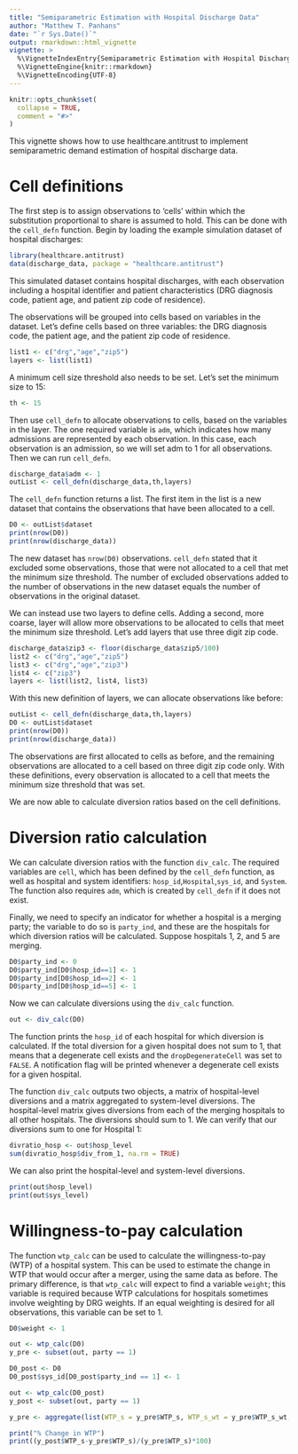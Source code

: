 ```yaml
---
title: "Semiparametric Estimation with Hospital Discharge Data"
author: "Matthew T. Panhans"
date: "`r Sys.Date()`"
output: rmarkdown::html_vignette
vignette: >
  %\VignetteIndexEntry{Semiparametric Estimation with Hospital Discharge Data}
  %\VignetteEngine{knitr::rmarkdown}
  %\VignetteEncoding{UTF-8}
---
```




```r
knitr::opts_chunk$set(
  collapse = TRUE,
  comment = "#>"
)
```

This vignette shows how to use healthcare.antitrust to implement semiparametric demand estimation of hospital discharge data.

# Cell definitions
The first step is to assign observations to 'cells' within which the substitution proportional to share is assumed to hold. This can be done with the `cell_defn` function. Begin by loading the example simulation dataset of hospital discharges:

```r
library(healthcare.antitrust)
data(discharge_data, package = "healthcare.antitrust")
```

This simulated dataset contains hospital discharges, with each observation including a hospital identifier and patient characteristics (DRG diagnosis code, patient age, and patient zip code of residence).

The observations will be grouped into cells based on variables in the dataset. Let's define cells based on three variables: the DRG diagnosis code, the patient age, and the patient zip code of residence.

```r
list1 <- c("drg","age","zip5")
layers <- list(list1)
```

A minimum cell size threshold also needs to be set. Let's set the minimum size to 15:
```r
th <- 15
```

Then use `cell_defn` to allocate observations to cells, based on the variables in the layer. The one required variable is `adm`, which indicates how many admissions are represented by each observation. In this case, each observation is an admission, so we will set adm to 1 for all observations. Then we can run `cell_defn`.
```r
discharge_data$adm <- 1
outList <- cell_defn(discharge_data,th,layers)
```

The `cell_defn` function returns a list. The first item in the list is a new dataset that contains the observations that have been allocated to a cell.

```r
D0 <- outList$dataset
print(nrow(D0))
print(nrow(discharge_data))
```

The new dataset has `nrow(D0)` observations. `cell_defn` stated that it excluded some observations, those that were not allocated to a cell that met the minimum size threshold. The number of excluded observations added to the number of observations in the new dataset equals the number of observations in the original dataset. 

We can instead use two layers to define cells. Adding a second, more coarse, layer will allow more observations to be allocated to cells that meet the minimum size threshold. Let's add layers that use three digit zip code. 

```r
discharge_data$zip3 <- floor(discharge_data$zip5/100)
list2 <- c("drg","age","zip5")
list3 <- c("drg","age","zip3")
list4 <- c("zip3")
layers <- list(list2, list4, list3)
```

With this new definition of layers, we can allocate observations like before:

```r
outList <- cell_defn(discharge_data,th,layers)
D0 <- outList$dataset
print(nrow(D0))
print(nrow(discharge_data))
```

The observations are first allocated to cells as before, and the remaining observations are allocated to a cell based on three digit zip code only. With these definitions, every observation is allocated to a cell that meets the minimum size threshold that was set.

We are now able to calculate diversion ratios based on the cell definitions.

# Diversion ratio calculation

We can calculate diversion ratios with the function `div_calc`. The required variables are `cell`, which has been defined by the `cell_defn` function, as well as hospital and system identifiers: `hosp_id`,`Hospital`,`sys_id`, and `System`. The function also requires `adm`, which is created by `cell_defn` if it does not exist.

Finally, we need to specify an indicator for whether a hospital is a merging party; the variable to do so is `party_ind`, and these are the hospitals for which diversion ratios will be calculated. Suppose hospitals 1, 2, and 5 are merging.

```r
D0$party_ind <- 0
D0$party_ind[D0$hosp_id==1] <- 1
D0$party_ind[D0$hosp_id==2] <- 1
D0$party_ind[D0$hosp_id==5] <- 1
```

Now we can calculate diversions using the `div_calc` function.

```r
out <- div_calc(D0)
```

The function prints the `hosp_id` of each hospital for which diversion is calculated. If the total diversion for a given hospital does not sum to 1, that means that a degenerate cell exists and the `dropDegenerateCell` was set to `FALSE`. A notification flag will be printed whenever a degenerate cell exists for a given hospital.

The function `div_calc` outputs two objects, a matrix of hospital-level diversions and a matrix aggregated to system-level diversions. The hospital-level matrix gives diversions from each of the merging hospitals to all other hospitals. The diversions should sum to 1. We can verify that our diversions sum to one for Hospital 1:

```r
divratio_hosp <- out$hosp_level
sum(divratio_hosp$div_from_1, na.rm = TRUE)
```

We can also print the hospital-level and system-level diversions.

```r
print(out$hosp_level)
print(out$sys_level)
```


# Willingness-to-pay calculation

The function `wtp_calc` can be used to calculate the willingness-to-pay (WTP) of a hospital system. This can be used to estimate the change in WTP that would occur after a merger, using the same data as before. The primary difference, is that `wtp_calc` will expect to find a variable `weight`; this variable is required because WTP calculations for hospitals sometimes involve weighting by DRG weights. If an equal weighting is desired for all observations, this variable can be set to 1.

```r
D0$weight <- 1

out <- wtp_calc(D0)
y_pre <- subset(out, party == 1)

D0_post <- D0
D0_post$sys_id[D0_post$party_ind == 1] <- 1

out <- wtp_calc(D0_post)
y_post <- subset(out, party == 1)

y_pre <- aggregate(list(WTP_s = y_pre$WTP_s, WTP_s_wt = y_pre$WTP_s_wt, N_s=y_pre$N_s),by=list(y_party=y_pre$party),sum)

print("% Change in WTP")
print((y_post$WTP_s-y_pre$WTP_s)/(y_pre$WTP_s)*100)
```
